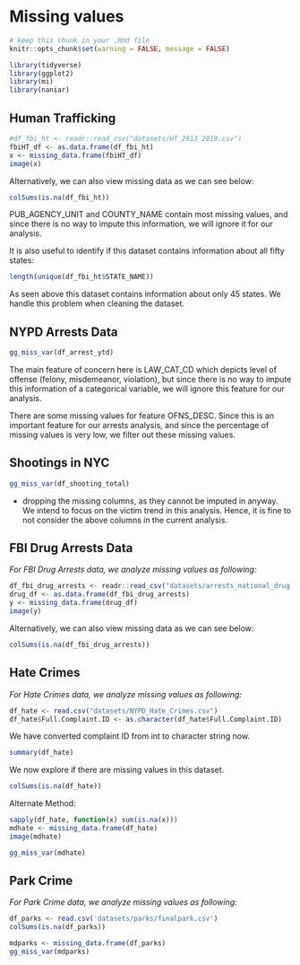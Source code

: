 # Missing values

```r
# keep this chunk in your .Rmd file
knitr::opts_chunk$set(warning = FALSE, message = FALSE)
```

```r
library(tidyverse)
library(ggplot2)
library(mi)
library(naniar)
```

## Human Trafficking

```r
#df_fbi_ht <- readr::read_csv("datasets/HT_2013_2019.csv")
fbiHT_df <- as.data.frame(df_fbi_ht)
x <- missing_data.frame(fbiHT_df)
image(x)
```

Alternatively, we can also view missing data as we can see below:

```r
colSums(is.na(df_fbi_ht))
```

PUB_AGENCY_UNIT and COUNTY_NAME contain most missing values, and since there is no way to impute this information, we will ignore it for our analysis.

It is also useful to identify if this dataset contains information about all fifty states:

```r
length(unique(df_fbi_ht$STATE_NAME))
```

As seen above this dataset contains information about only 45 states. We handle this problem when cleaning the dataset.

## NYPD Arrests Data

```r
gg_miss_var(df_arrest_ytd)
```

The main feature of concern here is LAW_CAT_CD which depicts level of offense (felony, misdemeanor, violation), but since there is no way to impute this information of a categorical variable, we will ignore this feature for our analysis.

There are some missing values for feature OFNS_DESC. Since this is an important feature for our arrests analysis, and since the percentage of missing values is very low, we filter out these missing values.

## Shootings in NYC

```r
gg_miss_var(df_shooting_total)
```

 - dropping the missing columns, as they cannot be imputed in anyway. We intend to focus on the victim trend in this analysis. Hence, it is fine to not consider the above columns in the current analysis.

## FBI Drug Arrests Data

*For FBI Drug Arrests data, we analyze missing values as following:*

```r
df_fbi_drug_arrests <- readr::read_csv("datasets/arrests_national_drug.csv")
drug_df <- as.data.frame(df_fbi_drug_arrests)
y <- missing_data.frame(drug_df)
image(y)
```

Alternatively, we can also view missing data as we can see below:

```r
colSums(is.na(df_fbi_drug_arrests))
```


## Hate Crimes 
*For Hate Crimes data, we analyze missing values as following:*
```r
df_hate <- read.csv("datasets/NYPD_Hate_Crimes.csv")
df_hate$Full.Complaint.ID <- as.character(df_hate$Full.Complaint.ID)
```

We have converted complaint ID from int to character string now. 

```r
summary(df_hate)
```

We now explore if there are missing values in this dataset. 

```r
colSums(is.na(df_hate))
```

Alternate Method: 

```r
sapply(df_hate, function(x) sum(is.na(x)))
mdhate <- missing_data.frame(df_hate)
image(mdhate)
```


```r
gg_miss_var(mdhate)
```

## Park Crime

*For Park Crime data, we analyze missing values as following:*

```r
df_parks <- read.csv('datasets/parks/finalpark.csv')
colSums(is.na(df_parks))
```


```r
mdparks <- missing_data.frame(df_parks)
gg_miss_var(mdparks)
```

